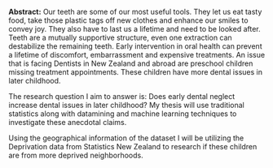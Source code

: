 <span>**Abstract:**</span> Our teeth are some of our most useful tools. They let us eat tasty food, take those plastic tags off new clothes and enhance our smiles to convey joy. They also have to last us a lifetime and need to be looked after. Teeth are a mutually supportive structure, even one extraction can destabilize the remaining teeth. Early intervention in oral health can prevent a lifetime of discomfort, embarrassment and expensive treatments. An issue that is facing Dentists in New Zealand and abroad are preschool children missing treatment appointments. These children have more dental issues in later childhood. 

The research question I aim to answer is: Does early dental neglect increase dental issues in later childhood? My thesis will use traditional statistics along with datamining and machine learning techniques to investigate these anecdotal claims.

Using the geographical information of the dataset I will be utilizing the Deprivation data from Statistics New Zealand to research if these children are from more deprived neighborhoods.

